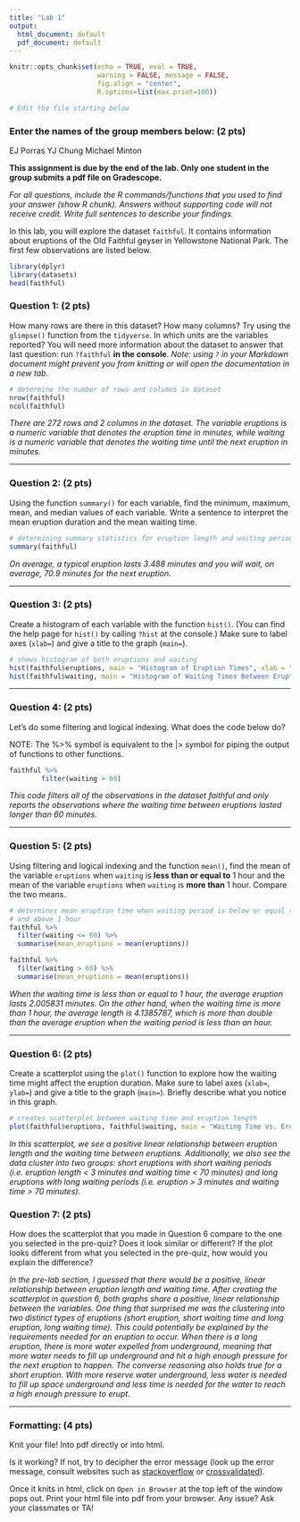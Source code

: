 ```yaml
---
title: "Lab 1"
output:
  html_document: default
  pdf_document: default
---
```


```r
knitr::opts_chunk$set(echo = TRUE, eval = TRUE,  
                      warning = FALSE, message = FALSE, 
                      fig.align = "center",
                      R.options=list(max.print=100))

# Edit the file starting below
```

### Enter the names of the group members below: (2 pts)
EJ Porras
YJ Chung
Michael Minton



**This assignment is due by the end of the lab. Only one student in the group submits a pdf file on Gradescope.**

*For all questions, include the R commands/functions that you used to find your answer (show R chunk). Answers without supporting code will not receive credit. Write full sentences to describe your findings.*

In this lab, you will explore the dataset `faithful`. It contains information about eruptions of the Old Faithful geyser in Yellowstone National Park. The first few observations are listed below.

```r
library(dplyr)
library(datasets)
head(faithful)
```

### Question 1: (2 pts)

How many rows are there in this dataset? How many columns? Try using the `glimpse()` function from the `tidyverse`. In which units are the variables reported? You will need more information about the dataset to answer that last question: run `?faithful` **in the console**. *Note: using `?` in your Markdown document might prevent you from knitting or will open the documentation in a new tab.*

```r
# determine the number of rows and columns in dataset
nrow(faithful)
ncol(faithful)
```

*There are 272 rows and 2 columns in the dataset. The variable eruptions is a numeric variable that denotes the eruption time in minutes, while waiting is a numeric variable that denotes the waiting time until the next eruption in minutes.*

------------------------------------------------------------------------

### Question 2: (2 pts)

Using the function `summary()` for each variable, find the minimum, maximum, mean, and median values of each variable. Write a sentence to interpret the mean eruption duration and the mean waiting time. 

```r
# determining summary statistics for eruption length and waiting period
summary(faithful)
```

*On average, a typical eruption lasts 3.488 minutes and you will wait, on average, 70.9 minutes for the next eruption.*


------------------------------------------------------------------------

### Question 3: (2 pts)

Create a histogram of each variable with the function `hist()`. (You can find the help page for `hist()` by calling `?hist` at the console.) Make sure to label axes (`xlab=`) and give a title to the graph (`main=`).

```r
# shows histogram of both eruptions and waiting
hist(faithful$eruptions, main = "Histogram of Eruption Times", xlab = "Eruption Times (in mins")
hist(faithful$waiting, main = "Histogram of Waiting Times Between Eruptions", xlab = "Waiting Time Between Eruptions (in mins)")

```

------------------------------------------------------------------------

### Question 4: (2 pts)

Let's do some filtering and logical indexing. What does the code below do?

NOTE: The %>% symbol is equivalent to the |> symbol for piping the output of functions to other functions.

```r
faithful %>%
        filter(waiting > 60) 
```

*This code filters all of the observations in the dataset faithful and only reports the observations where the waiting time between eruptions lasted longer than 60 minutes.*

------------------------------------------------------------------------

### Question 5: (2 pts)

Using filtering and logical indexing and the function `mean()`, find the mean of the variable `eruptions` when `waiting` is **less than or equal to** 1 hour and the mean of the variable `eruptions` when `waiting` is **more than** 1 hour. Compare the two means.

```r
# determines mean eruption time when waiting period is below or equal to 1 hour
# and above 1 hour
faithful %>% 
  filter(waiting <= 60) %>%
  summarise(mean_eruptions = mean(eruptions))

faithful %>% 
  filter(waiting > 60) %>%
  summarise(mean_eruptions = mean(eruptions))
```

*When the waiting time is less than or equal to 1 hour, the average eruption lasts 2.005831 minutes. On the other hand, when the waiting time is more than 1 hour, the average length is 4.1385787, which is more than double than the average eruption when the waiting period is less than an hour.*

------------------------------------------------------------------------

### Question 6: (2 pts)

Create a scatterplot using the `plot()` function to explore how the waiting time might affect the eruption duration. Make sure to label axes (`xlab=`, `ylab=`) and give a title to the graph (`main=`). Briefly describe what you notice in this graph.

```r
# creates scatterplot between waiting time and eruption length
plot(faithful$eruptions, faithful$waiting, main = "Waiting Time vs. Eruption Length", xlab = "Eruption Length (in mins)", ylab = "Waiting Time (in mins)")
```

*In this scatterplot, we see a positive linear relationship between eruption length and the waiting time between eruptions. Additionally, we also see the data cluster into two groups: short eruptions with short waiting periods (i.e. eruption length < 3 minutes and waiting time < 70 minutes) and long eruptions with long waiting periods (i.e. eruption > 3 minutes and waiting time > 70 minutes).*

### Question 7: (2 pts)

How does the scatterplot that you made in Question 6 compare to the one you selected in the pre-quiz? Does it look similar or different? If the plot looks different from what you selected in the pre-quiz, how would you explain the difference?

*In the pre-lab section, I guessed that there would be a positive, linear relationship between eruption length and waiting time. After creating the scatterplot in question 6, both graphs share a positive, linear relationship between the variables. One thing that surprised me was the clustering into two distinct types of eruptions (short eruption, short waiting time and long eruption, long waiting time). This could potentially be explained by the requirements needed for an eruption to occur. When there is a long eruption, there is more water expelled from underground, meaning that more water needs to fill up underground and hit a high enough pressure for the next eruption to happen. The converse reasoning also holds true for a short eruption. With more reserve water underground, less water is needed to fill up space underground and less time is needed for the water to reach a high enough pressure to erupt.*


------------------------------------------------------------------------
### Formatting: (4 pts)

Knit your file! Into pdf directly or into html. 

Is it working? If not, try to decipher the error message (look up the error message, consult websites such as [stackoverflow](https://stackoverflow.com/) or [crossvalidated](https://stats.stackexchange.com/)). 

Once it knits in html, click on `Open in Browser` at the top left of the window pops out. Print your html file into pdf from your browser. Any issue? Ask your classmates or TA!